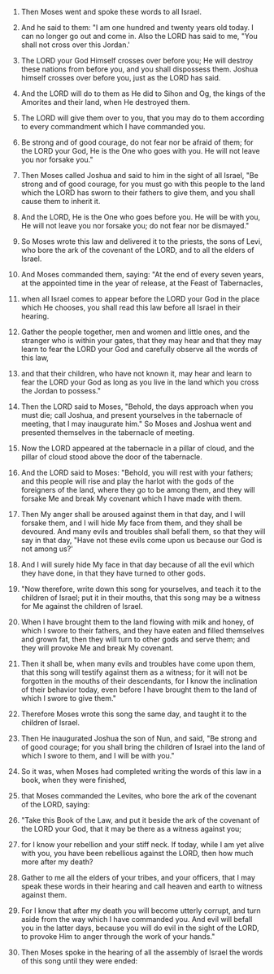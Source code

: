 
1. Then Moses went and spoke these words to all Israel.

2. And he said to them: "I am one hundred and twenty years old today. I can no longer go out and come in. Also the LORD has said to me, "You shall not cross over this Jordan.'

3. The LORD your God Himself crosses over before you; He will destroy these nations from before you, and you shall dispossess them. Joshua himself crosses over before you, just as the LORD has said.

4. And the LORD will do to them as He did to Sihon and Og, the kings of the Amorites and their land, when He destroyed them.

5. The LORD will give them over to you, that you may do to them according to every commandment which I have commanded you.

6. Be strong and of good courage, do not fear nor be afraid of them; for the LORD your God, He is the One who goes with you. He will not leave you nor forsake you."

7. Then Moses called Joshua and said to him in the sight of all Israel, "Be strong and of good courage, for you must go with this people to the land which the LORD has sworn to their fathers to give them, and you shall cause them to inherit it.

8. And the LORD, He is the One who goes before you. He will be with you, He will not leave you nor forsake you; do not fear nor be dismayed."

9. So Moses wrote this law and delivered it to the priests, the sons of Levi, who bore the ark of the covenant of the LORD, and to all the elders of Israel.

10. And Moses commanded them, saying: "At the end of every seven years, at the appointed time in the year of release, at the Feast of Tabernacles,

11. when all Israel comes to appear before the LORD your God in the place which He chooses, you shall read this law before all Israel in their hearing.

12. Gather the people together, men and women and little ones, and the stranger who is within your gates, that they may hear and that they may learn to fear the LORD your God and carefully observe all the words of this law,

13. and that their children, who have not known it, may hear and learn to fear the LORD your God as long as you live in the land which you cross the Jordan to possess."

14. Then the LORD said to Moses, "Behold, the days approach when you must die; call Joshua, and present yourselves in the tabernacle of meeting, that I may inaugurate him." So Moses and Joshua went and presented themselves in the tabernacle of meeting.

15. Now the LORD appeared at the tabernacle in a pillar of cloud, and the pillar of cloud stood above the door of the tabernacle.

16. And the LORD said to Moses: "Behold, you will rest with your fathers; and this people will rise and play the harlot with the gods of the foreigners of the land, where they go to be among them, and they will forsake Me and break My covenant which I have made with them.

17. Then My anger shall be aroused against them in that day, and I will forsake them, and I will hide My face from them, and they shall be devoured. And many evils and troubles shall befall them, so that they will say in that day, "Have not these evils come upon us because our God is not among us?'

18. And I will surely hide My face in that day because of all the evil which they have done, in that they have turned to other gods.

19. "Now therefore, write down this song for yourselves, and teach it to the children of Israel; put it in their mouths, that this song may be a witness for Me against the children of Israel.

20. When I have brought them to the land flowing with milk and honey, of which I swore to their fathers, and they have eaten and filled themselves and grown fat, then they will turn to other gods and serve them; and they will provoke Me and break My covenant.

21. Then it shall be, when many evils and troubles have come upon them, that this song will testify against them as a witness; for it will not be forgotten in the mouths of their descendants, for I know the inclination of their behavior today, even before I have brought them to the land of which I swore to give them."

22. Therefore Moses wrote this song the same day, and taught it to the children of Israel.

23. Then He inaugurated Joshua the son of Nun, and said, "Be strong and of good courage; for you shall bring the children of Israel into the land of which I swore to them, and I will be with you."

24. So it was, when Moses had completed writing the words of this law in a book, when they were finished,

25. that Moses commanded the Levites, who bore the ark of the covenant of the LORD, saying:

26. "Take this Book of the Law, and put it beside the ark of the covenant of the LORD your God, that it may be there as a witness against you;

27. for I know your rebellion and your stiff neck. If today, while I am yet alive with you, you have been rebellious against the LORD, then how much more after my death?

28. Gather to me all the elders of your tribes, and your officers, that I may speak these words in their hearing and call heaven and earth to witness against them.

29. For I know that after my death you will become utterly corrupt, and turn aside from the way which I have commanded you. And evil will befall you in the latter days, because you will do evil in the sight of the LORD, to provoke Him to anger through the work of your hands."

30. Then Moses spoke in the hearing of all the assembly of Israel the words of this song until they were ended:


